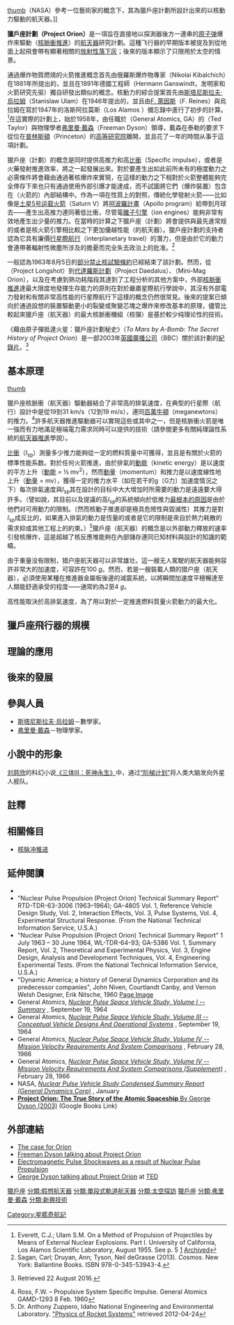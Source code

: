 {{Expand language|1=fr|2=en|3=de|time=2022-06-06T05:35:37+00:00}}
{{noteTA
|T=zh-hans:猎户座计划;zh-hk:獵戶座計劃;zh-tw:獵戶座計劃;
|1=zh-hans:土星5号运载火箭; zh-hant:農神5號運載火箭;
|2=zh-hans:发动机; zh-hant:引擎;
}}

[[圖像:NASA-project-orion-artist.jpg|thumb]]（NASA）參考一位藝術家的概念下，其為獵戶座計劃所設計出來的以核動力驅動的航天器。]]

'''獵戶座計劃（Project Orion）'''是一項旨在直接地以探測器後方一連串的[[核武器|原子弹]]爆炸來驅動（[[核脈衝推進|核脈衝推進]]）的[[航天器|航天器]]研究計劃。這種飞行器的早期版本被提及到從地面上起飛會帶有顯著相關的[[放射性落下灰|放射性落下灰]]；後來的版本顯示了只限用於太空的情景。

通過爆炸物質燃燒的火箭推進概念首先由俄羅斯爆炸物專家{{link-en|尼古拉·科巴基奇|Nikolai Kibalchich}}（Nikolai Kibalchich）在1881年所提出的，並且在1891年德國工程師{{link-en|赫爾曼·甘斯文特|Hermann Ganswindt}}（Hermann Ganswindt，发明家和火箭研究先驱）獨自研發出類似的概念。核動力的綜合提案首先由[[斯塔尼斯拉夫·烏拉姆|斯塔尼斯拉夫·烏拉姆]]（Stanislaw Ulam）在1946年提出的，並且由[[弗雷德里克·萊因斯|F. 萊因斯]]（F. Reines）與烏拉姆在寫於1947年的洛斯阿拉莫斯（Los Alamos ）備忘錄中進行了初步的計算。<ref>Everett, C.J.; Ulam S.M. On a Method of Propulsion of Projectiles by Means of External Nuclear Explosions. Part I. University of California, Los Alamos Scientific Laboratory, August 1955. See p. 5 [http://www.dtic.mil/cgi-bin/GetTRDoc?AD=ADA306631&Location=U2&doc=GetTRDoc.pdf] [https://www.webcitation.org/5uzTHJfF7?url=http://www.dtic.mil/cgi-bin/GetTRDoc?AD=ADA306631 Archived]</ref>在這實際的計劃上，始於1958年，由任職於{{link-en|通用原子能公司|General Atomics}}（General Atomics, GA）的{{link-en|泰德·泰勒 (物理學者)|Ted Taylor (physicist)|泰德·泰勒}}（Ted Taylor）與物理學者[[弗里曼·戴森|弗里曼·戴森]]（Freeman Dyson）領導，戴森在泰勒的要求下從位在[[普林斯頓_(新澤西州)|普林斯頓]]（Princeton）的[[普林斯頓高等研究院|高等研究院]]離開，並且花了一年的時間从事于這項計劃。

獵戶座（計劃）的概念是同时提供高推力和高[[比衝|比衝]]（Specific impulse），或者是火藥發射推進效率，將之一起發展出來。對於要產生出如此前所未有的極度動力之必需條件將會藉由通過著核爆炸來實現，在這樣的動力之下相對於火箭整體能夠完全倖存下來也只有通過使用外部引爆才能達成，而不試圖將它們（爆炸裝置）包含在（火箭的）內部結構中。作為一項在性質上的對照，傳統化學發射火箭——比如像是[[土星5号运载火箭|土星5号运载火箭]]（Saturn V）將[[阿波羅計畫|阿波羅計畫]]（Apollo program）給帶到月球去——產生出高推力連同著低比衝，尽管電[[離子推力器|離子引擎]]（ion engines）能夠非常有效地產生出少量的推力。在當時的計算之下獵戶座（計劃）將會提供與最先進常规的或者是核火箭引擎相比較之下更加優越性能（的航天器）。獵戶座計劃的支持者認為它具有廉價[[行星際航行|行星際航行]]（interplanetary travel）的潛力，但是由於它的動力會連帶著輻射性微塵所涉及的擔憂而完全失去政治上的批准。<ref name="''Cosmos'' by Carl Sagan">Sagan, Carl; Druyan, Ann; Tyson, Neil deGrasse (2013). ''Cosmos''. New York: Ballantine Books. ISBN 978-0-345-53943-4.</ref>

一般認為1963年8月5日的[[部分禁止核試驗條約|部分禁止核試驗條約]]已經結束了該計劃。然而，從{{link-en|榮霞計劃|Project Longshot}}（Project Longshot）到[[代達羅斯計劃|代達羅斯計劃]]（Project Daedalus）、{{link-en|微型磁力獵戶座航天器|Mini-Mag Orion}}（Mini-Mag Orion），以及在考慮到熱功耗階段其達到了工程分析的其他方案中，外部[[核脈衝推進|核脈衝推進]]達最大限度地發揮生存能力的原則在對於嚴肅星際航行學說中，其沒有外部電力發射和有關非常高性能的行星際航行下這樣的概念仍然很常見。後來的提案已傾向於通過設想的裝置驅動更小的裂變或聚變芯塊之爆炸來修改基本的原理，儘管比較起來獵戶座（航天器）的最大核脈衝機組（核彈）是基於較少纯理论性的技術。

《藉由原子彈抵達火星：獵戶座計劃秘史》（''To Mars by A-Bomb: The Secret History of Project Orion''）是一部2003年[[英國廣播公司|英國廣播公司]]（BBC）關於該計劃的[[紀錄片|紀錄片]]。<ref name="The Guardian">{{cite web|title=Pick of the day|url=https://www.theguardian.com/media/2003/mar/26/tvandradio.television1|website=''[[The_Guardian|The Guardian]]''|4=|accessdate=2017-03-26|archive-date=2019-06-09|archive-url=https://web.archive.org/web/20190609011702/https://www.theguardian.com/media/2003/mar/26/tvandradio.television1|dead-url=no}}  Retrieved 22 August 2016.</ref>

== 基本原理 ==
[[圖像:ProjectOrionConfiguration.png|thumb]]

獵戶座核脈衝（航天器）驅動器結合了非常高的排氣速度，在典型的行星際（航行）設計中是從19到31 km/s（12到19 mi/s），連同[[牛頓_(單位)|百萬牛頓]]（meganewtons）的推力。<ref>Ross, F.W. – Propulsive System Specific Impulse. General Atomics GAMD-1293 8 Feb. 1960</ref>許多航天器推進驅動器可以實現這些或其中之一，但是核脈衝火箭是唯一強而有力地滿足極端電力需求同時可以提供的技術（請參閱更多有關純理論性系統的[[航天器推進|航天器推進]]學說）。

[[比衝|比衝]]（''I''<sub>sp</sub>）測量多少推力能夠從一定的燃料質量中可獲得，並且是有關於火箭的標準性能系数。對於任何火箭推進，由於排氣的[[動能|動能]]（kinetic energy）是以速度的平方上升（[[動能|動能]] = ½ mv<sup>2</sup>），然而[[動量|動量]]（momentum）和推力是以速度線性地上升（[[動量|動量]] = mv），獲得一定的推力水平（如在若干的[[G力|g]]〔G力〕加速度情況之下）每次排氣速度與''I''<sub>sp</sub>其在設計的目标中大大增加时所需要的動力是遠遠要大得許多。（譬如說，其目前以及提議的高''I''<sub>sp</sub>的{{link-en|电子动力航天器推进|Electrically powered spacecraft propulsion|電力推進}}系統傾向於低推力[[質量投射器#太空船搭載的質量投射器|最根本的原因]]是由於他們对可用動力的限制。〔然而核動子推進卻是極具危險性與毀滅性〕其推力是對''I''<sub>sp</sub>成反比的，如果進入排氣的動力是恆量的或者是它的限制是來自於熱力耗散的需求抑或其他工程上的約束。）<ref>Dr. Anthony Zuppero, Idaho National Engineering and Environmental Laboratory. [http://neofuel.com/optimum/ "Physics of Rocket Systems"] {{Wayback|url=http://neofuel.com/optimum/ |date=20190801015028 }} retrieved 2012-04-24</ref>獵戶座（航天器）的概念是以外部動力釋放的速率引發核爆炸，這是超越了核反應堆能夠在內部儲存連同已知材料與設計的知識的範疇。

由于重量没有限制，猎户座航天器可以非常雄壮。這一艘无人駕駛的航天器能夠容許非常大的加速度，可容許在100 [[G力|''g'']]。然而，若是一艘裝載人類的猎户座（航天器），必須使用某種在推進器金屬板後邊的減震系統，以將瞬間加速度平穩暢達至人類能舒適承受的程度——通常約為2至4 ''g''。

高性能取決於高排氣速度，為了用以對於一定推進燃料質量火箭動力的最大化。

== 獵戶座飛行器的規模 ==

== 理論的應用 ==
== 後來的發展 ==
== 參與人員 ==
*[[斯塔尼斯拉夫·烏拉姆|斯塔尼斯拉夫·烏拉姆]]－數學家。
*[[弗里曼·戴森|弗里曼·戴森]]－物理學家。

== 小說中的形象 ==

[[刘慈欣|刘慈欣]]的科幻小说[[三体III：死神永生|《三体III：死神永生》]]中，通过[[三体用语列表#阶梯计划|“阶梯计划”]]将人类大脑发向外星人舰队。

== 註釋 ==
{{reflist|30em}}
== 相關條目 ==
*[[核脉冲推进|核脉冲推进]]

== 延伸閱讀 ==
{{div col|2}}
*{{cite book|last=McPhee|first=John|title=The Curve of Binding Energy|publisher= Farrar, Straus and Giroux|year=1994|isbn=978-0-374-51598-0}}
*"Nuclear Pulse Propulsion (Project Orion) Technical Summary Report" RTD-TDR-63-3006 (1963–1964); GA-4805 Vol. 1, Reference Vehicle Design Study, Vol. 2, Interaction Effects, Vol. 3, Pulse Systems, Vol. 4, Experimental Structural Response. (From the National Technical Information Service, U.S.A.)
*"Nuclear Pulse Propulsion (Project Orion) Technical Summary Report" 1 July 1963 – 30 June 1964, WL-TDR-64-93; GA-5386 Vol. 1, Summary Report, Vol. 2, Theoretical and Experimental Physics, Vol. 3, Engine Design, Analysis and Development Techniques, Vol. 4, Engineering Experimental Tests. (From the National Technical Information Service, U.S.A.)
*"Dynamic America; a history of General Dynamics Corporation and its predecessor companies", John Niven, Courtlandt Canby, and Vernon Welsh Designer, Erik Nitsche, 1960 [http://spacebombardment.blogspot.com/2005/10/dynamic-america.html Page Image] {{Wayback|url=http://spacebombardment.blogspot.com/2005/10/dynamic-america.html |date=20190603150204 }}
*General Atomics, [http://ntrs.nasa.gov/archive/nasa/casi.ntrs.nasa.gov/19650058729_1965058729.pdf ''Nuclear Pulse Space Vehicle Study, Volume I -- Summary''] {{Wayback|url=http://ntrs.nasa.gov/archive/nasa/casi.ntrs.nasa.gov/19650058729_1965058729.pdf |date=20210308192731 }}, September 19, 1964
*General Atomics, [http://ntrs.nasa.gov/archive/nasa/casi.ntrs.nasa.gov/19770085619_1977085619.pdf ''Nuclear Pulse Space Vehicle Study, Volume III -- Conceptual Vehicle Designs And Operational Systems''] {{Wayback|url=http://ntrs.nasa.gov/archive/nasa/casi.ntrs.nasa.gov/19770085619_1977085619.pdf |date=20210308175306 }}, September 19, 1964
*General Atomics, [http://ntrs.nasa.gov/archive/nasa/casi.ntrs.nasa.gov/19660072847_1966072847.pdf ''Nuclear Pulse Space Vehicle Study, Volume IV -- Mission Velocity Requirements And System Comparisons''] {{Wayback|url=http://ntrs.nasa.gov/archive/nasa/casi.ntrs.nasa.gov/19660072847_1966072847.pdf |date=20210309031759 }}, February 28, 1966
*General Atomics, [http://ntrs.nasa.gov/archive/nasa/casi.ntrs.nasa.gov/19660072846_1966072846.pdf ''Nuclear Pulse Space Vehicle Study, Volume IV -- Mission Velocity Requirements And System Comparisons (Supplement)''] {{Wayback|url=http://ntrs.nasa.gov/archive/nasa/casi.ntrs.nasa.gov/19660072846_1966072846.pdf |date=20210308191459 }}, February 28, 1966
*NASA, [http://ntrs.nasa.gov/archive/nasa/casi.ntrs.nasa.gov/19760065935_1976065935.pdf ''Nuclear Pulse Vehicle Study Condensed Summary Report (General Dynamics Corp)''] {{Wayback|url=http://ntrs.nasa.gov/archive/nasa/casi.ntrs.nasa.gov/19760065935_1976065935.pdf |date=20210309032301 }}, January </div>
*[https://books.google.com/books?id=r_Gu4f0QxrkC&printsec=frontcover&dq=project+orion&hl=en&ei=1UjLTN7BNYP-8AaGo5WlAQ&sa=X&oi=book_result&ct=result&resnum=1&ved=0CCwQ6AEwAA#v=onepage&q&f=false '''Project Orion: The True Story of the Atomic Spaceship''' By George Dyson (2003)] {{Wayback|url=https://books.google.com/books?id=r_Gu4f0QxrkC&printsec=frontcover&dq=project+orion&hl=en&ei=1UjLTN7BNYP-8AaGo5WlAQ&sa=X&oi=book_result&ct=result&resnum=1&ved=0CCwQ6AEwAA#v=onepage&q&f=false |date=20190606230852 }} (Google Books Link)
{{div col end}}

== 外部連結 ==
{{共享資源|獵戶座計劃|獵戶座計劃 (核動力)}}
*[http://www.spacedaily.com/news/nuclearspace-03h.html The case for Orion] {{Wayback|url=http://www.spacedaily.com/news/nuclearspace-03h.html |date=20210321033327 }}
*[http://www.webofstories.com/people/freeman.dyson/116 Freeman Dyson talking about Project Orion]
*[http://www.u.arizona.edu/~tuvas/ Electromagnetic Pulse Shockwaves as a result of Nuclear Pulse Propulsion] {{Wayback|url=http://www.u.arizona.edu/~tuvas/ |date=20210224231605 }}
*[http://www.ted.com/talks/view/id/221 George Dyson talking about Project Orion] {{Wayback|url=http://www.ted.com/talks/view/id/221 |date=20080808140102 }} at [[TED|TED]]

{{美國載人航天計劃}}
{{DEFAULTSORT:獵戶座計劃 (核動力)}}

[[分類:核航天器推進|獵戶座]]
[[分類:假想航天器|分類:假想航天器]]
[[分類:單段式軌道航天器|分類:單段式軌道航天器]]
[[分類:太空探訪|分類:太空探訪]]
[[分類:工程計劃|獵戶座]]
[[分類:弗里曼·戴森|分類:弗里曼·戴森]]
[[Category:星艦奇航記|Category:星艦奇航記]]
[[分類:新興技術|分類:新興技術]]